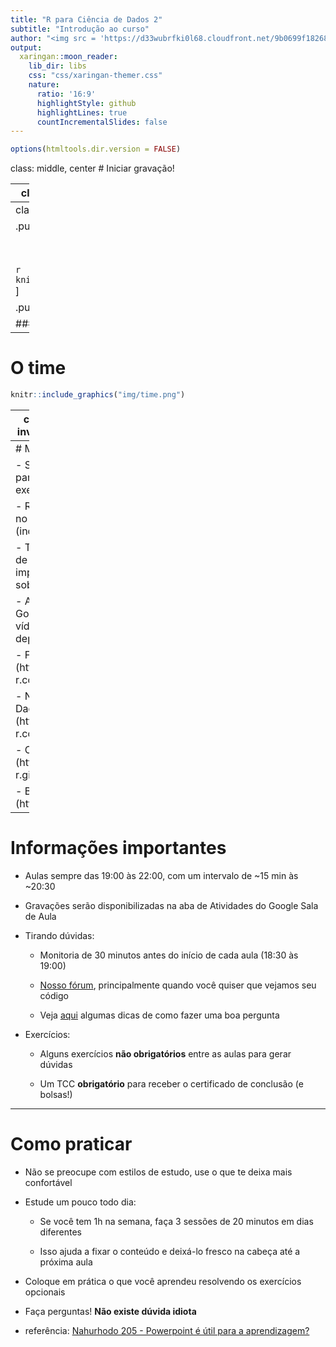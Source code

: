 ```yaml
---
title: "R para Ciência de Dados 2"
subtitle: "Introdução ao curso"
author: "<img src = 'https://d33wubrfki0l68.cloudfront.net/9b0699f18268059bdd2e5c21538a29eade7cbd2b/67e5c/img/logo/cursor1-5.png' width = '30%'>"
output:
  xaringan::moon_reader:
    lib_dir: libs
    css: "css/xaringan-themer.css"
    nature:
      ratio: '16:9'
      highlightStyle: github
      highlightLines: true
      countIncrementalSlides: false
---
```


```r
options(htmltools.dir.version = FALSE)
```

class: middle, center
# Iniciar gravação!

---
class: middle, center, inverse
# Sobre nós

---
class: middle, center
# A Curso-R

.pull-left[
```r
knitr::include_graphics("https://d33wubrfki0l68.cloudfront.net/295643c6243701ae6a9bac3fb8ad467ff0ce3c84/d1785/img/logo/cursor1-41.png")
```

<br>
<br>

```r
knitr::include_graphics("img/logo_r6.png")
```
]

.pull-right[
```r
knitr::include_graphics("img/produtos.png")
```
]

### [loja.curso-r.com](https://loja.curso-r.com)

---
# O time

```r
knitr::include_graphics("img/time.png")
```

---
class: middle, center, inverse
# Sobre o curso

---
# Materiais

- Site da turma: links para todos os slides, exercícios e referências

- Repositório da turma no GitHub: todo o código (inclusive dos slides)

- Turma no Google Sala de Aula: avisos importantes e dúvidas sobre o curso

- Aba de Atividades no Google Sala de Aula: vídeos das aulas e depósito do TCC

- Fórum da Curso-R (https://discourse.curso-r.com)

- Nosso livro Ciência de Dados em R (https://livro.curso-r.com)

- O Zen do R (https://curso-r.github.io/zen-do-r)

- Blog da Curso-R (http://blog.curso-r.com)

---
# Informações importantes

- Aulas sempre das 19:00 às 22:00, com um intervalo de ~15 min às ~20:30

- Gravações serão disponibilizadas na aba de Atividades do Google Sala de Aula

- Tirando dúvidas:

  - Monitoria de 30 minutos antes do início de cada aula (18:30 às 19:00)

  - [Nosso fórum](https://discourse.curso-r.com), principalmente quando você quiser que vejamos seu código

  - Veja [aqui](https://discourse.curso-r.com/t/como-escrever-uma-boa-pergunta/542) algumas dicas de como fazer uma boa pergunta

- Exercícios:

  - Alguns exercícios **não obrigatórios** entre as aulas para gerar dúvidas

  - Um TCC **obrigatório** para receber o certificado de conclusão (e bolsas!)

---
# Como praticar

- Não se preocupe com estilos de estudo, use o que te deixa mais confortável

- Estude um pouco todo dia:

  - Se você tem 1h na semana, faça 3 sessões de 20 minutos em dias diferentes

  - Isso ajuda a fixar o conteúdo e deixá-lo fresco na cabeça até a próxima aula

- Coloque em prática o que você aprendeu resolvendo os exercícios opcionais

- Faça perguntas! **Não existe dúvida idiota**

- referência:  [Nahurhodo 205 - Powerpoint é útil para a aprendizagem?](https://www.b9.com.br/shows/naruhodo/naruhodo-205-powerpoint-e-util-para-a-aprendizagem/)
